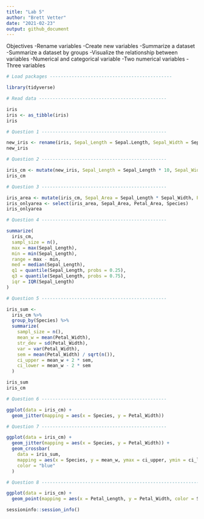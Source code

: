 ```yaml
---
title: "Lab 5"
author: "Brett Vetter"
date: "2021-02-23"
output: github_document
---
```


Objectives
-Rename variables
-Create new variables
-Summarize a dataset
-Summarize a dataset by groups
-Visualize the relationship between variables
-Numerical and categorical variable
  -Two numerical variables
  -Three variables
  
```r
# Load packages ---------------------------------------------

library(tidyverse)
```
```r
# Read data -----------------------------------------------

iris
iris <- as_tibble(iris)
iris
```
```r
# Question 1 ----------------------------------------------

new_iris <- rename(iris, Sepal_Length = Sepal.Length, Sepal_Width = Sepal.Width, Petal_Length = Petal.Length, Petal_Width = Petal.Width)
new_iris
```
```r
# Question 2 ----------------------------------------------

iris_cm <- mutate(new_iris, Sepal_Length = Sepal_Length * 10, Sepal_Width = Sepal_Width * 10, Petal_Length = Petal_Length * 10, Petal_Width = Petal_Width * 10)
iris_cm
```
```r
# Question 3 ----------------------------------------------

iris_area <- mutate(iris_cm, Sepal_Area = Sepal_Length * Sepal_Width, Petal_Area = Petal_Length * Petal_Width)
iris_onlyarea <- select(iris_area, Sepal_Area, Petal_Area, Species)
iris_onlyarea
```
```r
# Question 4 ----------------------------------------------

summarize(
  iris_cm,
  sampl_size = n(),
  max = max(Sepal_Length),
  min = min(Sepal_Length),
  range = max - min,
  med = median(Sepal_Length),
  q1 = quantile(Sepal_Length, probs = 0.25),
  q3 = quantile(Sepal_Length, probs = 0.75),
  iqr = IQR(Sepal_Length)
)
```
```r
# Question 5 ----------------------------------------------

iris_sum <-
  iris_cm %>%
  group_by(Species) %>%
  summarize(
    sampl_size = n(),
    mean_w = mean(Petal_Width),
    str_dev = sd(Petal_Width),
    var = var(Petal_Width),
    sem = mean(Petal_Width) / sqrt(n()),
    ci_upper = mean_w + 2 * sem,
    ci_lower = mean_w - 2 * sem
  ) 

iris_sum
iris_cm
```
```r
# Question 6 ----------------------------------------------

ggplot(data = iris_cm) +
  geom_jitter(mapping = aes(x = Species, y = Petal_Width))
```
```r
# Question 7 ----------------------------------------------

ggplot(data = iris_cm) +
  geom_jitter(mapping = aes(x = Species, y = Petal_Width)) +
  geom_crossbar(
    data = iris_sum,
    mapping = aes(x = Species, y = mean_w, ymax = ci_upper, ymin = ci_lower),
    color = "blue"
  )
```
```r
# Question 8 --------------------------------------------------------------

ggplot(data = iris_cm) +
  geom_point(mapping = aes(x = Petal_Length, y = Petal_Width, color = Species))
```
```r
sessioninfo::session_info()

```